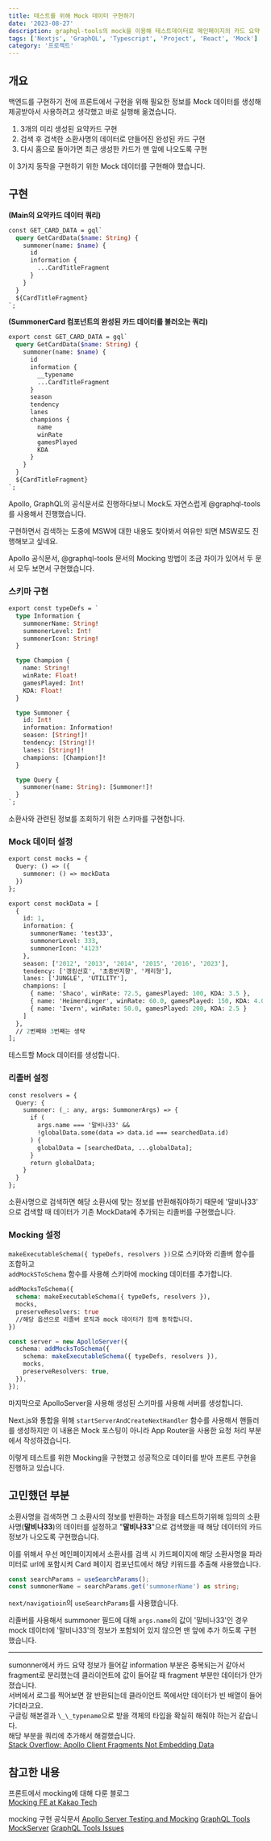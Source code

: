 ```yaml
---
title: 테스트를 위해 Mock 데이터 구현하기
date: '2023-08-27'
description: graphql-tools의 mock을 이용해 테스트데이터로 메인페이지의 카드 요약 부분 구현
tags: ['Nextjs', 'GraphQL', 'Typescript', 'Project', 'React', 'Mock']
category: '프로젝트'
---
```


## 개요

백엔드를 구현하기 전에 프론트에서 구현을 위해 필요한 정보를 Mock 데이터를 생성해 제공받아서 사용하려고 생각했고 바로 실행해 옮겼습니다.

1.  3개의 미리 생성된 요약카드 구현
2.  검색 후 검색한 소환사명의 데이터로 만들어진 완성된 카드 구현
3.  다시 홈으로 돌아가면 최근 생성한 카드가 맨 앞에 나오도록 구현

이 3가지 동작을 구현하기 위한 Mock 데이터를 구현해야 했습니다.

## 구현

**(Main의 요약카드 데이터 쿼리)**

```graphql
const GET_CARD_DATA = gql`
  query GetCardData($name: String) {
    summoner(name: $name) {
      id
      information {
        ...CardTitleFragment
      }
    }
  }
  ${CardTitleFragment}
`;
```

**(SummonerCard 컴포넌트의 완성된 카드 데이터를 불러오는 쿼리)**

```graphql
export const GET_CARD_DATA = gql`
  query GetCardData($name: String) {
    summoner(name: $name) {
      id
      information {
        __typename
        ...CardTitleFragment
      }
      season
      tendency
      lanes
      champions {
        name
        winRate
        gamesPlayed
        KDA
      }
    }
  }
  ${CardTitleFragment}
`;
```

Apollo, GraphQL의 공식문서로 진행하다보니 Mock도 자연스럽게 @graphql-tools를 사용해서 진행했습니다.

구현하면서 검색하는 도중에 MSW에 대한 내용도 찾아봐서 여유만 되면 MSW로도 진행해보고 싶네요.

Apollo 공식문서, @graphql-tools 문서의 Mocking 방법이 조금 차이가 있어서 두 문서 모두 보면서 구현했습니다.

### 스키마 구현

```graphql
export const typeDefs = `
  type Information {
    summonerName: String!
    summonerLevel: Int!
    summonerIcon: String!
  }

  type Champion {
    name: String!
    winRate: Float!
    gamesPlayed: Int!
    KDA: Float!
  }

  type Summoner {
    id: Int!
    information: Information!
    season: [String!]!
    tendency: [String!]!
    lanes: [String!]!
    champions: [Champion!]!
  }

  type Query {
    summoner(name: String): [Summoner!]!
  }
`;
```

소환사와 관련된 정보를 조회하기 위한 스키마를 구현합니다.

### Mock 데이터 설정

```graphql
export const mocks = {
  Query: () => ({
    summoner: () => mockData
  })
};

export const mockData = [
  {
    id: 1,
    information: {
      summonerName: 'test33',
      summonerLevel: 333,
      summonerIcon: '4123'
    },
    season: ['2012', '2013', '2014', '2015', '2016', '2023'],
    tendency: ['갱킹선호', '초중반지향', '캐리형'],
    lanes: ['JUNGLE', 'UTILITY'],
    champions: [
      { name: 'Shaco', winRate: 72.5, gamesPlayed: 100, KDA: 3.5 },
      { name: 'Heimerdinger', winRate: 60.0, gamesPlayed: 150, KDA: 4.0 },
      { name: 'Ivern', winRate: 50.0, gamesPlayed: 200, KDA: 2.5 }
    ]
  },
  // 2번째와 3번째는 생략
];
```

테스트할 Mock 데이터를 생성합니다.

### 리졸버 설정

```graphql
const resolvers = {
  Query: {
    summoner: (_: any, args: SummonerArgs) => {
      if (
        args.name === '말비나33' &&
        !globalData.some(data => data.id === searchedData.id)
      ) {
        globalData = [searchedData, ...globalData];
      }
      return globalData;
    }
  }
};
```

소환사명으로 검색하면 해당 소환사에 맞는 정보를 반환해줘야하기 때문에
'말비나33' 으로 검색할 때 데이터가 기존 MockData에 추가되는 리졸버를 구현했습니다.

### Mocking 설정

`makeExecutableSchema({ typeDefs, resolvers })`으로 스키마와 리졸버 함수를 조합하고<br /> `addMockSToSchema` 함수를 사용해 스키마에 mocking 데이터를 추가합니다.

```graphql
addMocksToSchema({
  schema: makeExecutableSchema({ typeDefs, resolvers }),
  mocks,
  preserveResolvers: true
  //해당 옵션으로 리졸버 로직과 mock 데이터가 함께 동작합니다.
})
```

```ts
const server = new ApolloServer({
  schema: addMocksToSchema({
    schema: makeExecutableSchema({ typeDefs, resolvers }),
    mocks,
    preserveResolvers: true,
  }),
});
```

마지막으로 ApolloServer을 사용해 생성된 스키마를 사용해 서버를 생성합니다.

Next.js와 통합을 위해 `startServerAndCreateNextHandler` 함수를 사용해서 핸들러를 생성하지만 이 내용은 Mock 포스팅이 아니라 App Router을 사용한 요청 처리 부분에서 작성하겠습니다.

이렇게 테스트를 위한 Mocking을 구현했고 성공적으로 데이터를 받아 프론트 구현을 진행하고 있습니다.

## 고민했던 부분

소환사명을 검색하면 그 소환사의 정보를 반환하는 과정을 테스트하기위해 임의의 소환사명(**말비나33**)의 데이터를 설정하고 "**말비나33**"으로 검색했을 때 해당 데이터의 카드정보가 나오도록 구현했습니다.

이를 위해서 우선 메인페이지에서 소환사를 검색 시 카드페이지에 해당 소환사명을 파라미터로 url에 포함시켜 Card 페이지 컴포넌트에서 해당 키워드를 추출해 사용했습니다.

```typescript
const searchParams = useSearchParams();
const summonerName = searchParams.get('summonerName') as string;
```

`next/navigatioin`의 `useSearchParams`를 사용했습니다.

리졸버를 사용해서 summoner 필드에 대해 `args.name`의 값이 '말비나33'인 경우 mock 데이터에 '말비나33'의 정보가 포함되어 있지 않으면 맨 앞에 추가 하도록 구현했습니다.

---

sumonner에서 카드 요약 정보가 들어갈 information 부분은 중복되는거 같아서<br /> fragment로 분리했는데 클라이언트에 값이 들어갈 때 fragment 부분만 데이터가 안가졌습니다.<br />
서버에서 로그를 찍어보면 잘 반환되는데 클라이언트 쪽에서만 데이터가 빈 배열이 들어가더라고요.<br />
구글링 해본결과 `\_\_typename`으로 받을 객체의 타입을 확실히 해줘야 하는거 같습니다.<br /> 해당 부분을 쿼리에 추가해서 해결했습니다.<br />
[Stack Overflow: Apollo Client Fragments Not Embedding Data](https://stackoverflow.com/questions/63362483/apollo-client-fragments-not-embedding-data)

## 참고한 내용

프론트에서 mocking에 대해 다룬 블로그<br />
[Mocking FE at Kakao Tech](https://tech.kakao.com/2021/09/29/mocking-fe/)

mocking 구현 공식문서
[Apollo Server Testing and Mocking](https://www.apollographql.com/docs/apollo-server/testing/mocking/)
[GraphQL Tools MockServer](https://the-guild.dev/graphql/tools/docs/mocking#mockserver)
[GraphQL Tools Issues](https://github.com/ardatan/graphql-tools/issues?page=3&q=is%3Aissue+is%3Aopen)

